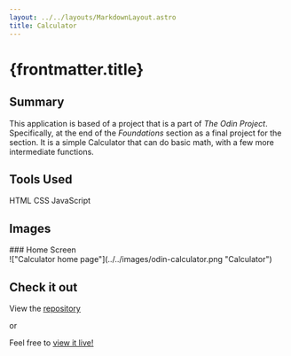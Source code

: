 ```yaml
---
layout: ../../layouts/MarkdownLayout.astro
title: Calculator
---
```



# {frontmatter.title}

## Summary

This application is based of a project that is a part of _The Odin Project_.
Specifically, at the end of the _Foundations_ section as a final project for the section.
It is a simple Calculator that can do basic math, with a few more intermediate functions.

## Tools Used

<div class="flex max-w-3xl flex-wrap justify-center gap-4">
  <SkillTag>HTML</SkillTag>
  <SkillTag>CSS</SkillTag>
  <SkillTag>JavaScript</SkillTag>
</div>

## Images

<div class="grid">
  <div>
    ### Home Screen
    <div>
      !["Calculator home page"](../../images/odin-calculator.png "Calculator")
    </div>
  </div>
</div>

## Check it out

View the [<u>repository</u>](https://github.com/brendokht/odin-calculator)

or

Feel free to [<u>view it live!</u>](https://brendokht.github.io/odin-calculator/)
